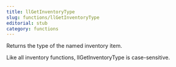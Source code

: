 ```yaml
---
title: llGetInventoryType
slug: functions/llGetInventoryType
editorial: stub
category: functions
---
```


<LSLFunction name="llGetInventoryType"/>

Returns the type of the named inventory item.

Like all inventory functions, llGetInventoryType is case-sensitive.
